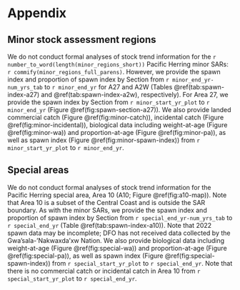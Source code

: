 # Appendix\label{sec:app}

## Minor stock assessment regions\label{sec:app-minor}

We do not conduct formal analyses of stock trend information for the
`r number_to_word(length(minor_regions_short))`
Pacific Herring minor SARs: `r commify(minor_regions_full_parens)`.
However, we provide the spawn index and proportion of spawn index by Section 
from `r minor_end_yr-num_yrs_tab` to `r minor_end_yr` for A27 and A2W
(Tables \@ref(tab:spawn-index-a27) and \@ref(tab:spawn-index-a2w), respectively).
For Area 27, we provide the spawn index by Section
from `r minor_start_yr_plot` to `r minor_end_yr`
(Figure \@ref(fig:spawn-section-a27)).
We also provide
landed commercial catch (Figure \@ref(fig:minor-catch)),
incidental catch (Figure \@ref(fig:minor-incidental)),
biological data including weight-at-age (Figure \@ref(fig:minor-wa)) and
proportion-at-age (Figure \@ref(fig:minor-pa)),
as well as spawn index (Figure \@ref(fig:minor-spawn-index))
from `r minor_start_yr_plot` to `r minor_end_yr`.

## Special areas\label{sec:app-special}

We do not conduct formal analyses of stock trend information for the
Pacific Herring special area, Area 10 (A10; Figure \@ref(fig:a10-map)).
Note that Area 10 is a subset of the Central Coast
and is outside the SAR boundary.
As with the minor SARs,
we provide the spawn index and proportion of spawn index by Section
from `r special_end_yr-num_yrs_tab` to `r special_end_yr`
(Table \@ref(tab:spawn-index-a10)).
<!-- TODO: Not sure what we want to say here -->
Note that 2022 spawn data may be incomplete;
DFO has not received data collected by the Gwa'sala-'Nakwaxda'xw Nation.
We also provide
biological data including weight-at-age (Figure \@ref(fig:special-wa)) and
proportion-at-age (Figure \@ref(fig:special-pa)),
as well as spawn index (Figure \@ref(fig:special-spawn-index))
from `r special_start_yr_plot` to `r special_end_yr`.
Note that there is no commercial catch or incidental catch in Area 10 from 
`r special_start_yr_plot` to `r special_end_yr`.
